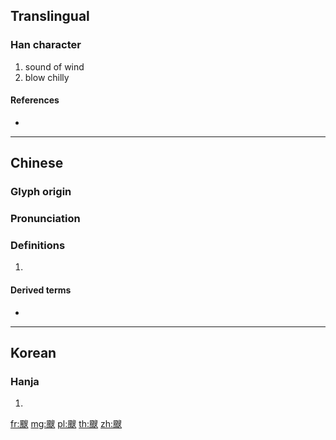 {{character info/new}}
{{also|飕}}
==Translingual==

===Han character===
{{Han char|rn=182|rad=風|as=10|sn=19|four=77214|canj=HNHXE|ids=⿺風叟}}

# sound of wind
# blow chilly

====References====
* {{Han ref|kx=1414.020|dkj=43921|dj=1936.060|hdz=74488.060|uh=98BC|ud=39100|bh=C442|bd=50242}}

----

==Chinese==
{{zh-forms|s=飕}}

===Glyph origin===
{{Han etym}}

===Pronunciation===
{{zh-pron
|m=sōu
|c=sau1,suk1
|h=pfs=
|md=
|mn=sau
|w=
|mc=
|oc=y
|cat=
}}

===Definitions===
{{zh-hanzi}}

# {{rfdef|lang=zh}}

====Derived terms====
* {{zh-l|颼颼}}

----

==Korean==

===Hanja===
{{ko-hanja|hangeul=수|eumhun=|rv=su|mr=su|y=swu}}

# {{defn|lang=ko|sort=風10}}

[[fr:颼]]
[[mg:颼]]
[[pl:颼]]
[[th:颼]]
[[zh:颼]]